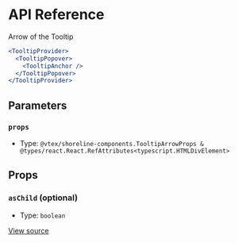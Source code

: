 # API Reference

Arrow of the Tooltip

```jsx
<TooltipProvider>
  <TooltipPopover>
    <TooltipAnchor />
  </TooltipPopover>
</TooltipProvider>
```

## Parameters

### `props`

- Type: `@vtex/shoreline-components.TooltipArrowProps & @types/react.React.RefAttributes<typescript.HTMLDivElement>`

## Props

### `asChild` (optional)

- Type: `boolean`

[View source](https://github.com/vtex/shoreline/blob/d4866fb/packages/components/src/tooltip/tooltip-arrow.tsx#L14)
